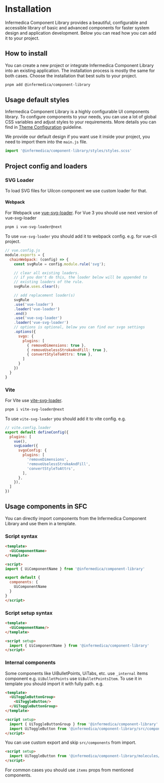 
<Meta title="Getting Started/Development Guide/Installation"/>

# Installation
Infermedica Component Library provides a beautiful, configurable and accessible library of basic and advanced components for faster system design and application development.
Below you can read how you can add it to your project.

<PageOutline/>

## How to install
You can create a new project or integrate Infermedica Component Library into an existing application. The installation process is mostly
the same for both cases. Choose the installation that best suits to your project.

```bash
pnpm add @infermedica/component-library
```

## Usage default styles
Infermedica Component Library is a highly configurable UI components library. To configure components to your needs, you can use a lot of global
CSS variables and adjust styles to your requirements. More details you can find in <a href="/docs/getting-started-development-guide-theme-configuration--page">Theme Configuration</a> guideline.

We provide our default design if you want use it inside your project, you need to import them into the `main.js` file.

```js
import '@infermedica/component-library/styles/styles.scss'
```

## Project config and loaders

### SVG Loader
To load SVG files for UiIcon component we use custom loader for that.

#### Webpack
For Webpack use [vue-svg-loader](https://www.npmjs.com/package/vue-svg-loader).
For Vue 3 you should use next version of vue-svg-loader

```bash
pnpm i vue-svg-loader@next
````

To use `vue-svg-loader` you should add it to webpack config. e.g. for vue-cli project.

```js
// vue.config.js
module.exports = {
  chainWebpack: (config) => {
    const svgRule = config.module.rule('svg');

    // clear all existing loaders.
    // if you don't do this, the loader below will be appended to
    // existing loaders of the rule.
    svgRule.uses.clear();

    // add replacement loader(s)
    svgRule
    .use('vue-loader')
    .loader('vue-loader')
    .end()
    .use('vue-svg-loader')
    .loader('vue-svg-loader')
    // options is optional, below you can find our svgo settings
    .options({
      svgo: {
        plugins: [
          { removeDimensions: true },
          { removeUselessStrokeAndFill: true },
          { convertStyleToAttrs: true },
        ]
      }
    })
  }
}
```

### Vite
For Vite use [vite-svg-loader](https://www.npmjs.com/package/vite-svg-loader).

```bash
pnpm i vite-svg-loader@next
````

To use `vite-svg-loader` you should add it to vite config. e.g.

```js
// vite.config.loader
export default defineConfig({
  plugins: [
    vue(),
    svgLoader({
      svgoConfig: {
        plugins: [
          'removeDimensions',
          'removeUselessStrokeAndFill',
          'convertStyleToAttrs',
        ],
      },
    }),
  ]
})
```

## Usage components in SFC
You can directly import components from the Infermedica Component Library and use them in a template.

### Script syntax

```html
<template>
  <UiComponentName>
</template>

<script>
import { UiComponentName } from '@infermedica/component-library'

export default {
  components: {
    UiComponentName
  }
}
</script>
```

### Script setup syntax

```html
<template>
  <UiComponentName/>
</template>

<script setup>
  import { UiComponentName } from '@infermedica/component-library'
</script>
```

### Internal components
Some components like UiBulletPoints, UiTabs, etc. use `_internal` items component e.g. `UiBulletPoints` use `UiBulletPointsItem`.
To use it in template you should import it with fully path. e.g.

```html
<template>
  <UiToggleButtonGroup>
    <UiToggleButton/>
  </UiToggleButtonGroup>
</template>

<script setup>
  import { UiToggleButtonGroup } from '@infermedica/component-library'
  import UiToggleButton from '@infermedica/component-library/src/components/molecules/UiToggleButtonGroup/_internal/UiToggleButton.vue';
</script>
```

You can use custom export and skip `src/components` from import.

```html
<script setup>
  import UiToggleButton from '@infermedica/component-library/molecules/UiToggleButtonGroup/_internal/UiToggleButton.vue';
</script>
```

For common cases you should use `items` props from mentioned components.
